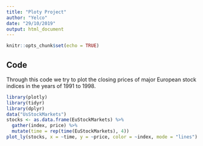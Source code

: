 ---
title: "Ploty Project"
author: "Yelco"
date: "29/10/2019"
output: html_document
---

```{r setup, include=FALSE}
knitr::opts_chunk$set(echo = TRUE)
```

## Code

Through this code we try to plot the closing prices of major European stock indices in the years of 1991 to 1998.

```{r, echo=TRUE, eval=FALSE}
library(plotly)
library(tidyr)
library(dplyr)
data("UsStockMarkets")
stocks <- as.data.frame(EuStockMarkets) %>%
  gather(index, price) %>%
  mutate(time = rep(time(EuStockMarkets), 4))
plot_ly(stocks, x = ~time, y = ~price, color = ~index, mode = "lines")
```


